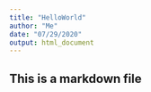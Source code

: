 ```yaml
---
title: "HelloWorld"
author: "Me"
date: "07/29/2020"
output: html_document
---
```


## This is a markdown file